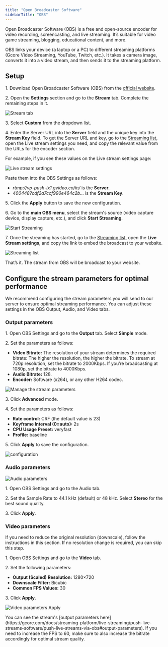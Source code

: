 ```yaml
---
title: "Open Broadcaster Software"
sidebarTitle: "OBS"
---
```


Open Broadcaster Software (OBS) is a free and open-source encoder for video recording, screencasting, and live streaming. It’s suitable for video game streaming, blogging, educational content, and more.

OBS links your device (a laptop or a PC) to different streaming platforms (Gcore Video Streaming, YouTube, Twitch, etc.). It takes a camera image, converts it into a video stream, and then sends it to the streaming platform.

## Setup

1. Download Open Broadcaster Software (OBS) from the [official website](https://obsproject.com).

2. Open the **Settings** section and go to the **Stream** tab. Complete the remaining steps in it.

![Stream tab](https://assets.gcore.pro/docs/streaming-platform/live-streaming/push-live-streams-software/push-live-streams-via-obs/10807190142097.png)

3. Select **Custom** from the dropdown list.

4. Enter the Server URL into the **Server** field and the unique key into the **Stream Key** field. To get the Server URL and key, go to the [Streaming list](https://streaming.gcore.com/streaming/list), open the Live stream settings you need, and copy the relevant value from the URLs for the encoder section.

For example, if you see these values on the Live stream settings page:

![Live stream settings](https://assets.gcore.pro/docs/streaming-platform/live-streaming/push-live-streams-software/push-live-streams-via-obs/11774973436177.png)

Paste them into the OBS Settings as follows:

- _rtmp://vp-push-ix1.gvideo.co/in/_ is the **Server**.
- _400448?cdf2a7ccf990e464c2b…_ is the **Stream Key**.

5. Click the **Apply** button to save the new configuration.

6. Go to the **main OBS menu**, select the stream's source (video capture device, display capture, etc.), and click **Start Streaming**.

![Start Streaming](https://assets.gcore.pro/docs/streaming-platform/live-streaming/push-live-streams-software/push-live-streams-via-obs/10807465490193.png)

7. Once the streaming has started, go to the [Streaming list](https://streaming.gcore.com/streaming/list), open the **Live Stream settings**, and copy the link to embed the broadcast to your website.

![Streaming list](https://assets.gcore.pro/docs/streaming-platform/live-streaming/push-live-streams-software/push-live-streams-via-obs/11775007043985.png)

That’s it. The stream from OBS will be broadcast to your website.

## Configure the stream parameters for optimal performance

We recommend configuring the stream parameters you will send to our server to ensure optimal streaming performance. You can adjust these settings in the OBS Output, Audio, and Video tabs.

### Output parameters

1. Open OBS Settings and go to the **Output** tab. Select **Simple** mode.

2. Set the parameters as follows:

- **Video Bitrate:** The resolution of your stream determines the required bitrate: The higher the resolution, the higher the bitrate. To stream at 720p resolution, set the bitrate to 2000Kbps. If you’re broadcasting at 1080p, set the bitrate to 4000Kbps.
- **Audio Bitrate:** 128.
- **Encoder:** Software (x264), or any other H264 codec.

![Manage the stream parameters](https://assets.gcore.pro/docs/streaming-platform/live-streaming/push-live-streams-software/push-live-streams-via-obs/10807571524241.png)

3. Click **Advanced** mode.

4. Set the parameters as follows:

- **Rate control:** CRF (the default value is 23)
- **Keyframe Interval (0=auto):** 2s
- **CPU Usage Preset:** veryfast
- **Profile:** baseline

5. Click **Apply** to save the configuration.

![configuration](https://assets.gcore.pro/docs/streaming-platform/live-streaming/push-live-streams-software/push-live-streams-via-obs/10807656645393.png)

### Audio parameters

![Audio parameters](https://assets.gcore.pro/docs/streaming-platform/live-streaming/push-live-streams-software/push-live-streams-via-obs/10807660371473.png)

1. Open OBS Settings and go to the Audio tab.

2. Set the Sample Rate to 44.1 kHz (default) or 48 kHz. Select **Stereo** for the best sound quality.

3. Click **Apply**.

### Video parameters

If you need to reduce the original resolution (downscale), follow the instructions in this section. If no resolution change is required, you can skip this step.

1. Open OBS Settings and go to the **Video** tab.

2. Set the following parameters:

- **Output (Scaled) Resolution:** 1280×720
- **Downscale Filter:** Bicubic
- **Common FPS Values:** 30

3. Click **Apply**.

![Video parameters Apply](https://assets.gcore.pro/docs/streaming-platform/live-streaming/push-live-streams-software/push-live-streams-via-obs/10807613445521.png)

<Tip>
  You can see the stream's [output parameters here](https://gcore.com/docs/streaming-platform/live-streaming/push-live-streams-software/push-live-streams-via-obs#output-parameters). If you need to increase the FPS to 60, make sure to also increase the bitrate accordingly for optimal stream quality.
</Tip>